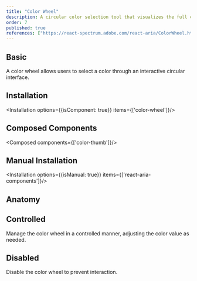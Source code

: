 ```yaml
---
title: "Color Wheel"
description: A circular color selection tool that visualizes the full color spectrum for intuitive and precise color picking.
order: 7
published: true
references: ["https://react-spectrum.adobe.com/react-aria/ColorWheel.html#props"]
---
```


## Basic
A color wheel allows users to select a color through an interactive circular interface.
<How toUse="colors/color-wheel/color-wheel-demo" />

## Installation
<Installation options={{isComponent: true}} items={['color-wheel']}/>

## Composed Components
<Composed components={['color-thumb']}/>

## Manual Installation
<Installation options={{isManual: true}} items={['react-aria-components']}/>
<SourceCode toShow='color-wheel'/>

## Anatomy
<Anatomy show='color-wheel-anatomy'/>

## Controlled
Manage the color wheel in a controlled manner, adjusting the color value as needed.
<How toUse="colors/color-wheel/color-wheel-controlled-demo" />

## Disabled
Disable the color wheel to prevent interaction.
<How toUse="colors/color-wheel/color-wheel-disabled-demo" />
